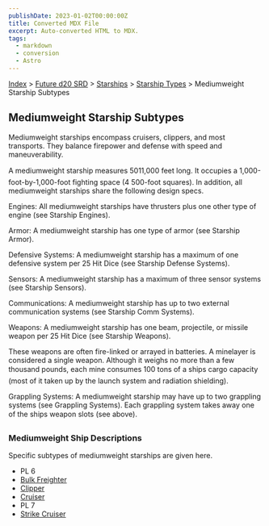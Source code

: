 ```yaml
---
publishDate: 2023-01-02T00:00:00Z
title: Converted MDX File
excerpt: Auto-converted HTML to MDX.
tags:
  - markdown
  - conversion
  - Astro
---
```


[Index](-index) > [Future d20 SRD](future-d20-srd-index) > [Starships](future-d20-srd-starships-index) > [Starship Types](future-d20-srd-starships-starship-types-index) > Mediumweight Starship Subtypes

## Mediumweight Starship Subtypes

Mediumweight starships encompass cruisers, clippers, and most transports. They balance firepower and defense with speed and maneuverability.

A mediumweight starship measures 5011,000 feet long. It occupies a 1,000-foot-by-1,000-foot fighting space (4 500-foot squares). In addition, all mediumweight starships share the following design specs.

Engines: All mediumweight starships have thrusters plus one other type of engine (see Starship Engines).

Armor: A mediumweight starship has one type of armor (see Starship Armor).

Defensive Systems: A mediumweight starship has a maximum of one defensive system per 25 Hit Dice (see Starship Defense Systems).

Sensors: A mediumweight starship has a maximum of three sensor systems (see Starship Sensors).

Communications: A mediumweight starship has up to two external communication systems (see Starship Comm Systems).

Weapons: A mediumweight starship has one beam, projectile, or missile weapon per 25 Hit Dice (see Starship Weapons).

These weapons are often fire-linked or arrayed in batteries. A minelayer is considered a single weapon. Although it weighs no more than a few thousand pounds, each mine consumes 100 tons of a ships cargo capacity (most of it taken up by the launch system and radiation shielding).

Grappling Systems: A mediumweight starship may have up to two grappling systems (see Grappling Systems). Each grappling system takes away one of the ships weapon slots (see above).

### Mediumweight Ship Descriptions

Specific subtypes of mediumweight starships are given here.

- PL 6
- [Bulk Freighter](future-d20-srd-starships-starship-types-mediumweight-starship-subtypes-bulk-freighter)
- [Clipper](future-d20-srd-starships-starship-types-mediumweight-starship-subtypes-clipper)
- [Cruiser](future-d20-srd-starships-starship-types-mediumweight-starship-subtypes-cruiser)
- PL 7
- [Strike Cruiser](future-d20-srd-starships-starship-types-mediumweight-starship-subtypes-strike-cruiser)
